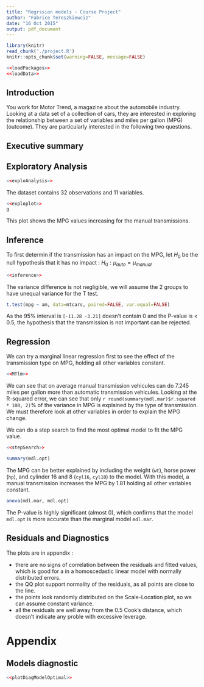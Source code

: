```yaml
---
title: "Regrssion models - Course Project"
author: "Fabrice Tereszkiewciz"
date: "16 Oct 2015"
output: pdf_document
---
```


```r
library(knitr)
read_chunk('./project.R')
knitr::opts_chunk$set(warning=FALSE, message=FALSE)
```

```r
<<loadPackages>>
<<loadData>>
```

## Introduction

You work for Motor Trend, a magazine about the automobile industry. Looking at a data set of a collection of cars, they are interested in exploring the relationship between a set of variables and miles per gallon (MPG) (outcome). They are particularly interested in the following two questions.

## Executive summary


## Exploratory Analysis

```r
<<exploAnalysis>>
```

The dataset contains 32 observations and 11 variables. 

```r
<<exploplot>>
g
```

This plot shows the MPG values increasing for the manual transmissions.

## Inference

To first determin if the transmission has an impact on the MPG, let $H_{0}$ be the null hypothesis that it has no impact : $H_{0} : \mu _{auto} = \mu _{manual}$

```r
<<inference>>
```

The variance difference is not negligible, we will assume the 2 groups to have unequal variance for the T test.

```r
t.test(mpg ~ am, data=mtcars, paired=FALSE, var.equal=FALSE)
```

As the 95% interval is `[-11.28 -3.21]` doesn't contain 0 and the P-value is < 0.5, the hypothesis that the transmission is not important can be rejected.

## Regression

We can try a marginal linear regression first to see the effect of the transmission type on MPG, holding all other variables constant.

```r
<<MTlm>>
```

We can see that on average manual transmission vehicules can do 7.245 miles per gallon more than automatic transmission vehicules. Looking at the R-squared error, we can see that only `r round(summary(mdl.mar)$r.squared * 100, 2)`% of the variance in MPG is explained by the type of transmission. We must therefore look at other variables in order to explain the MPG change.

We can do a step search to find the most optimal model to fit the MPG value.

```r
<<stepSearch>>
```
```r
summary(mdl.opt)
```

The MPG can be better explained by including the weight (`wt`), horse power (`hp`), and cylinder 16 and 8 (`cyl16`, `cyl18`) to the model. With this model, a manual transmission increases the MPG by 1.81 holding all other variables constant.

```r
anova(mdl.mar, mdl.opt)
```

The P-value is highly significant (almost 0), which confirms that the model `mdl.opt` is more accurate than the marginal model `mdl.mar`.

## Residuals and Diagnostics

The plots are in appendix :

- there are no signs of correlation between the residuals and fitted values, which is good for a  in a homoscedastic linear model with normally distributed errors.
- the QQ plot support normality of the residuals, as all points are close to the line.
- the points look randomly distributed on the Scale-Location plot, so we can assume constant variance.
- all the residuals are well away from the 0.5 Cook's distance, which doesn't indicate any proble with excessive leverage.

# Appendix

## Models diagnostic

```r
<<plotDiagModelOptimal>>
```